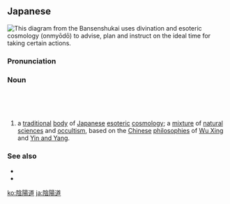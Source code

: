 ==Japanese==
{{DEFAULTSORT:おんみょうどう}}
{{ja-kanjitab|いん|よう|どう|yomi=o}}
{{ja-kanjitab|おん|よう|どう|yomi=o}}
{{ja-kanjitab|おん|よう|k2=にょう|どう|yomi=o}}
{{ja-kanjitab|おん|よう|k2=みょう|どう|yomi=o}}
{{wikipedia|lang=ja}}
{{wikipedia|Onmyōdō}}
{{wikipedia|Wu Xing}}
{{wikipedia|Yin and yang}}
[[File:Bansenshukai-v8-diagram.jpg|thumb|right|This diagram from the ''[[w:Bansenshukai|Bansenshukai]]'' uses [[divination]] and [[w:esoteric cosmology|esoteric cosmology]] (''[[w:onmyōdō|onmyōdō]]'') to [[advise]], [[plan]] and [[instruct]] on the ideal time for taking certain actions.]]
{{ja-renjō|k=陽|yō|myō|sort=おんみょうどう}} {{ja-renjō|k=陽|yō|nyō|sort=おんにょうどう}}

===Pronunciation===
{{ja-pron|acc=3|y=go|おんみょうどう}}
{{ja-pron|acc=3|y=go|おんようどう}}
{{ja-pron|acc=3|y=o|いんようどう}}

===Noun===
{{ja-noun|おんみょうどう|hhira=おんみやうだう}}<br>
{{ja-altread|hira=おんにょうどう|hhira=おんにやうだう}}<br>
{{ja-altread|hira=おんようどう|hhira=おんやうだう}}<br>
{{ja-altread|hira=いんようどう|hhira=いんやうだう}}

# {{lb|ja|religion}} a [[traditional]] [[body]] of [[Japanese]] [[esoteric]] [[cosmology]]; a [[mixture]] of [[natural science]]s and [[occultism]], based on the [[Chinese]] [[philosophy|philosophies]] of [[五行|Wu Xing]] and [[陰陽|Yin and Yang]].

===See also===
* {{ja-r|陰%陽%師|おん%みょう%じ}}
* {{ja-r|式%神|しき%がみ}}

[[ko:陰陽道]]
[[ja:陰陽道]]